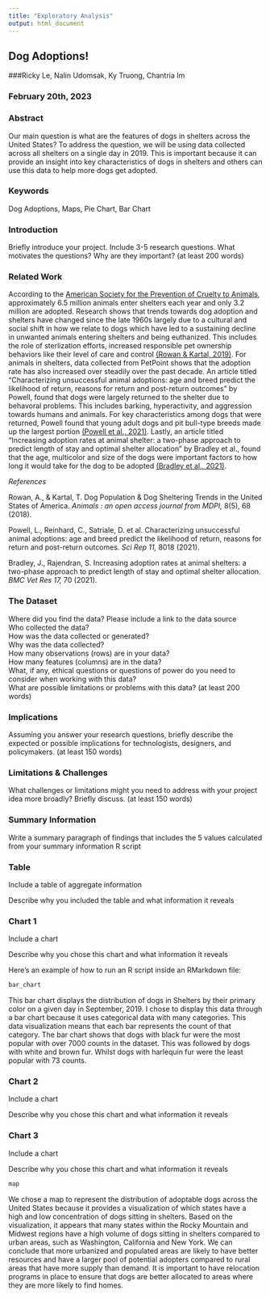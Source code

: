 ```yaml
---
title: "Exploratory Analysis"
output: html_document
---
```


## Dog Adoptions!

###Ricky Le, Nalin Udomsak, Ky Truong, Chantria Im

### February 20th, 2023

### Abstract
Our main question is what are the features of dogs in shelters across the United States? To address the question, we will be using data collected across all shelters on a single day in 2019. This is important because it can provide an insight into key characteristics of dogs in shelters and others can use this data to help more dogs get adopted. 

### Keywords
Dog Adoptions, Maps, Pie Chart, Bar Chart

### Introduction  

Briefly introduce your project.  Include 3-5 research questions. What motivates the questions? Why are they important? (at least 200 words)

### Related Work  

According to the [American Society for the Prevention of Cruelty to Animals](https://www.aspca.org/helping-people-pets/shelter-intake-and-surrender/pet-statistics), approximately 6.5 million animals enter shelters each year and only 3.2 million are adopted.  Research shows that trends towards dog adoption and shelters have changed since the late 1960s largely due to a cultural and social shift in how we relate to dogs which have led to a sustaining decline in unwanted animals entering shelters and being euthanized. This includes the role of sterlization efforts, increased responsible pet ownership behaviors like their level of care and control [(Rowan & Kartal, 2019)](https://www.ncbi.nlm.nih.gov/pmc/articles/PMC5981279/). For animals in shelters, data collected from PetPoint shows that the adoption rate has also increased over steadily over the past decade. An article titled “Characterizing unsuccessful animal adoptions: age and breed predict the likelihood of return, reasons for return and post-return outcomes” by Powell, found that dogs were largely returned to the shelter due to behavoral problems. This includes barking, hyperactivity, and aggression towards humans and animals. For key characteristics among dogs that were returned, Powell found that young adult dogs and pit bull-type breeds made up the largest portion [(Powell et al., 2021)](https://www.nature.com/articles/s41598-021-87649-2). Lastly, an article titled “Increasing adoption rates at animal shelter: a two-phase approach to predict length of stay and optimal shelter allocation” by Bradley et al., found that the age, multicolor and size of the dogs were important factors to how long it would take for the dog to be adopted [(Bradley et al., 2021)](https://bmcvetres.biomedcentral.com/articles/10.1186/s12917-020-02728-2).

*References*

Rowan, A., & Kartal, T. Dog Population & Dog Sheltering Trends in the United States of America. *Animals : an open access journal from MDPI,* 8(5), 68 (2018). 

Powell, L., Reinhard, C., Satriale, D. et al. Characterizing unsuccessful animal adoptions: age and breed predict the likelihood of return, reasons for return and post-return outcomes. *Sci Rep 11,* 8018 (2021).

Bradley, J., Rajendran, S. Increasing adoption rates at animal shelters: a two-phase approach to predict length of stay and optimal shelter allocation. *BMC Vet Res 17,* 70 (2021). 

### The Dataset

Where did you find the data? Please include a link to the data source  
Who collected the data?  
How was the data collected or generated?  
Why was the data collected?  
How many observations (rows) are in your data?  
How many features (columns) are in the data?  
What, if any, ethical questions or questions of power do you need to consider when working with this data?  
What are possible limitations or problems with this data?   (at least 200 words)

### Implications

Assuming you answer your research questions, briefly describe the expected or possible implications for technologists, designers, and policymakers. (at least 150 words)

### Limitations & Challenges
What challenges or limitations might you need to address with your project idea more broadly? Briefly discuss. (at least 150 words)

### Summary Information

Write a summary paragraph of findings that includes the 5 values calculated from your summary information R script

### Table

Include a table of aggregate information

Describe why you included the table and what information it reveals

### Chart 1

Include a chart

Describe why you chose this chart and what information it reveals

Here's an example of how to run an R script inside an RMarkdown file:

```r
bar_chart
```
This bar chart displays the distribution of dogs in Shelters by their primary color on a given day in September, 2019. I chose to display this data through a bar chart because it uses categorical data with many categories. This data visualization means that each bar represents the count of that category. The bar chart shows that dogs with black fur were the most popular with over 7000 counts in the dataset. This was followed by dogs with white and brown fur. Whilst dogs with harlequin fur were the least popular with 73 counts. 

### Chart 2

Include a chart

Describe why you chose this chart and what information it reveals

### Chart 3

Include a chart

Describe why you chose this chart and what information it reveals

```r
map
```
We chose a map to represent the distribution of adoptable dogs across the United States because it provides a visualization of which states have a high and low concentration of dogs sitting in shelters. Based on the visualization, it appears that many states within the Rocky Mountain and Midwest regions have a high volume of dogs sitting in shelters compared to urban areas, such as Washington, California and New York. We can conclude that more urbanized and populated areas are likely to have better resources and have a larger pool of potential adopters compared to rural areas that have more supply than demand. It is important to have relocation programs in place to ensure that dogs are better allocated to areas where they are more likely to find homes.
